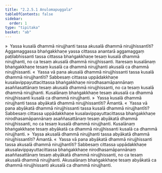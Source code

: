 ```yaml
---
title: "2.2.5.1 Anulomapuggala"
tableOfContents: false
sidebar:
  order: 1
type: "tipitaka"
basket: "ab"
---
```



<DynamicBreadcrumb />

<Division number="143">

<Paragraph number="614">
»  Yassa kusalā dhammā nirujjhanti tassa akusalā dhammā nirujjhissantīti?
</Paragraph>

<Paragraph number="615">
Aggamaggassa bhaṅgakkhaṇe yassa cittassa anantarā aggamaggaṃ paṭilabhissanti tassa cittassa bhaṅgakkhaṇe tesaṃ kusalā dhammā nirujjhanti, no ca tesaṃ akusalā dhammā nirujjhissanti. Itaresaṃ kusalānaṃ bhaṅgakkhaṇe tesaṃ kusalā ca dhammā nirujjhanti akusalā ca dhammā nirujjhissanti.
</Paragraph>

<Paragraph number="616">
«  Yassa vā pana akusalā dhammā nirujjhissanti tassa kusalā dhammā nirujjhantīti?
</Paragraph>

<Paragraph number="617">
Sabbesaṃ cittassa uppādakkhaṇe kusalavippayuttacittassa bhaṅgakkhaṇe nirodhasamāpannānaṃ asaññasattānaṃ tesaṃ akusalā dhammā nirujjhissanti, no ca tesaṃ kusalā dhammā nirujjhanti. Kusalānaṃ bhaṅgakkhaṇe tesaṃ akusalā ca dhammā nirujjhissanti kusalā ca dhammā nirujjhanti.
</Paragraph>

<Paragraph number="618">
»  Yassa kusalā dhammā nirujjhanti tassa abyākatā dhammā nirujjhissantīti? Āmantā.
</Paragraph>

<Paragraph number="619">
«  Yassa vā pana abyākatā dhammā nirujjhissanti tassa kusalā dhammā nirujjhantīti?
</Paragraph>

<Paragraph number="620">
Sabbesaṃ cittassa uppādakkhaṇe kusalavippayuttacittassa bhaṅgakkhaṇe nirodhasamāpannānaṃ asaññasattānaṃ tesaṃ abyākatā dhammā nirujjhissanti, no ca tesaṃ kusalā dhammā nirujjhanti. Kusalānaṃ bhaṅgakkhaṇe tesaṃ abyākatā ca dhammā nirujjhissanti kusalā ca dhammā nirujjhanti.
</Paragraph>

</Division>
<Division number="144">

<Paragraph number="621">
»  Yassa akusalā dhammā nirujjhanti tassa abyākatā dhammā nirujjhissantīti? Āmantā.
</Paragraph>

<Paragraph number="622">
«  Yassa vā pana abyākatā dhammā nirujjhissanti tassa akusalā dhammā nirujjhantīti?
</Paragraph>

<Paragraph number="623">
Sabbesaṃ cittassa uppādakkhaṇe akusalavippayuttacittassa bhaṅgakkhaṇe nirodhasamāpannānaṃ asaññasattānaṃ tesaṃ abyākatā dhammā nirujjhissanti, no ca tesaṃ akusalā dhammā nirujjhanti. Akusalānaṃ bhaṅgakkhaṇe tesaṃ abyākatā ca dhammā nirujjhissanti akusalā ca dhammā nirujjhanti.
</Paragraph>
</Division>